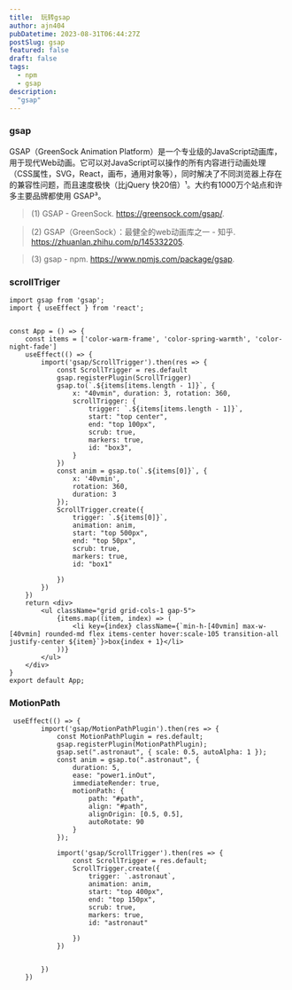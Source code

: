 ```yaml
---
title:  玩转gsap
author: ajn404
pubDatetime: 2023-08-31T06:44:27Z
postSlug: gsap
featured: false
draft: false
tags:
  - npm
  - gsap
description:
  "gsap"
---
```


### gsap

GSAP（GreenSock Animation Platform）是一个专业级的JavaScript动画库，用于现代Web动画。它可以对JavaScript可以操作的所有内容进行动画处理（CSS属性，SVG，React，画布，通用对象等），同时解决了不同浏览器上存在的兼容性问题，而且速度极快（比jQuery 快20倍）¹。大约有1000万个站点和许多主要品牌都使用 GSAP³。

> (1) GSAP - GreenSock. https://greensock.com/gsap/.

> (2) GSAP（GreenSock）：最健全的web动画库之一 - 知乎. https://zhuanlan.zhihu.com/p/145332205.

> (3) gsap - npm. https://www.npmjs.com/package/gsap.


### scrollTriger



<ScrollTriger client:load></ScrollTriger>

```tsx
import gsap from 'gsap';
import { useEffect } from 'react';


const App = () => {
    const items = ['color-warm-frame', 'color-spring-warmth', 'color-night-fade']
    useEffect(() => {
        import('gsap/ScrollTrigger').then(res => {
            const ScrollTrigger = res.default
            gsap.registerPlugin(ScrollTrigger)
            gsap.to(`.${items[items.length - 1]}`, {
                x: "40vmin", duration: 3, rotation: 360,
                scrollTrigger: {
                    trigger: `.${items[items.length - 1]}`,
                    start: "top center",
                    end: "top 100px",
                    scrub: true,
                    markers: true,
                    id: "box3",
                }
            })
            const anim = gsap.to(`.${items[0]}`, {
                x: '40vmin',
                rotation: 360,
                duration: 3
            });
            ScrollTrigger.create({
                trigger: `.${items[0]}`,
                animation: anim,
                start: "top 500px",
                end: "top 50px",
                scrub: true,
                markers: true,
                id: "box1"

            })
        })
    })
    return <div>
        <ul className="grid grid-cols-1 gap-5">
            {items.map((item, index) => (
                <li key={index} className={`min-h-[40vmin] max-w-[40vmin] rounded-md flex items-center hover:scale-105 transition-all justify-center ${item}`}>box{index + 1}</li>
            ))}
        </ul>
    </div>
}
export default App;
```

### MotionPath


<MotionPath client:load/>


```tsx
 useEffect(() => {
        import('gsap/MotionPathPlugin').then(res => {
            const MotionPathPlugin = res.default;
            gsap.registerPlugin(MotionPathPlugin);
            gsap.set(".astronaut", { scale: 0.5, autoAlpha: 1 });
            const anim = gsap.to(".astronaut", {
                duration: 5,
                ease: "power1.inOut",
                immediateRender: true,
                motionPath: {
                    path: "#path",
                    align: "#path",
                    alignOrigin: [0.5, 0.5],
                    autoRotate: 90
                }
            });

            import('gsap/ScrollTrigger').then(res => {
                const ScrollTrigger = res.default;
                ScrollTrigger.create({
                    trigger: `.astronaut`,
                    animation: anim,
                    start: "top 400px",
                    end: "top 150px",
                    scrub: true,
                    markers: true,
                    id: "astronaut"

                })
            })


        })
    })
```